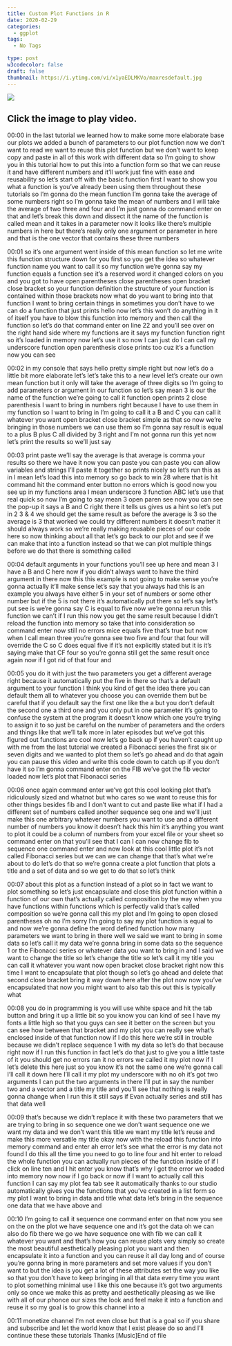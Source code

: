 ```yaml
---
title: Custom Plot Functions in R
date: 2020-02-29
categories:
  - ggplot
tags:
  - No Tags

type: post
w3codecolor: false
draft: false
thumbnail: https://i.ytimg.com/vi/x1yaEDLMKVo/maxresdefault.jpg
---
```


<a href="https://www.youtube.com/watch?v=x1yaEDLMKVo">
<picture><img src="https://i.ytimg.com/vi/x1yaEDLMKVo/maxresdefault.jpg"></picture>
</a>



## Click the image to play video.



00:00
in the last tutorial we learned how to make some more elaborate base our plots
we added a bunch of parameters to our plot function now we don't want to read
we want to reuse this plot function but we don't want to keep copy and paste in
all of this work with different data so I'm going to show you in this tutorial
how to put this into a function form so that we can reuse it and have different
numbers and it'll work just fine with ease and reusability so let's start off
with the basic function first I want to show you what a function is you've
already been using them throughout these tutorials so I'm gonna do the mean
function I'm gonna take the average of some numbers right so I'm gonna take the
mean of numbers and I will take the average of two three and four and I'm
just gonna do command enter on that and let's break this down and dissect it the
name of the function is called mean and it takes in a parameter now it looks
like there's multiple numbers in here but there's really only one argument or
parameter in here and that is the one vector that contains these three numbers

00:01
so it's one argument went inside of this mean function so let me write this
function structure down for you first so you get the idea so whatever function
name you want to call it so my function we're gonna say my function equals a
function see it's a reserved word it changed colors on you and you got to
have open parentheses close parentheses open bracket close bracket so your
function definition the structure of your function is contained within those
brackets now what do you want to bring into that function I want to bring
certain things in sometimes you don't have to we can do a function that just
prints hello now let's this won't do anything in it
of itself you have to blow this function into memory and then call the function
so let's do that command enter on line 22 and you'll see over on the right hand
side where my functions are it says my function function right so it's loaded
in memory now let's use it so now I can just do I can call my underscore
function open parenthesis close prints too cuz it's a function now you can see

00:02
in my console that says hello pretty simple right
but now let's do a little bit more elaborate let's let's take this to a new
level let's create our own mean function but it only will take the average of
three digits so I'm going to add parameters or argument
in our function so let's say mean 3 is our the name of the function we're going
to call it function open prints 2 close parenthesis I want to bring in numbers
right because I have to use them in my function so I want to bring in I'm going
to call it a B and C you can call it whatever you want open bracket close
bracket simple as that so now we're bringing in those numbers we can use
them so I'm gonna say result is equal to a plus B plus C all divided by 3 right
and I'm not gonna run this yet now let's print the results so we'll just say

00:03
print paste we'll say the average is that average is comma your results so
there we have it now you can paste you can paste you can allow variables and
strings I'll paste it together so prints nicely so let's run this as in I mean
let's load this into memory so go back to win 28 where that is hit command hit
the command enter button no errors which is good now you see up in my functions
area I mean underscore 3 function ABC let's use that real quick so now I'm
going to say mean 3 open paren see now you can see the pop-up it says a B and C
right there it tells us gives us a hint
so let's put in 2 3 &amp; 4 we should get
the same result as before the average is 3 so the average is 3 that worked we
could try different numbers it doesn't matter it should always work so we're
really making reusable pieces of our code here so now thinking about all that
let's go back to our plot and see if we can make that into a function instead so
that we can plot multiple things before we do that there is something called

00:04
default arguments in your functions you'll see up here and mean 3 I have a B
and C here now if you didn't always want to have the third argument in there now
this this example is not going to make sense you're gonna actually it'll make
sense let's say that you always had this is an example
you always have either 5 in your set of numbers or some other number but if the
5 is not there it's automatically put there so let's say let's put
see is we're gonna say C is equal to five now we're gonna rerun this function
we can't if I run this now you get the same result because I didn't reload the
function into memory so take that into consideration so command enter now still
no errors mice equals five that's true but now when I call mean three you're
gonna see two five and four that four will override the C so C does equal five
if it's not explicitly stated but it is it's saying make that CF four so you're
gonna still get the same result once again now if I got rid of that four and

00:05
you do it with just the two parameters you get a different average right
because it automatically put the five in there so that's a default argument to
your function I think you kind of get the idea there you can default them all
to whatever you choose you can override them but be careful that if you default
say the first one like the a but you don't default the second one a third one
and you only put in one parameter it's going to confuse the system at the
program it doesn't know which one you're trying to assign it to so just be
careful on the number of parameters and the orders and things like that we'll
talk more in later episodes but we've got this figured out functions are cool
now let's go back up if you haven't caught up with me from the last tutorial
we created a Fibonacci series the first six or seven digits and we wanted to
plot them so let's go ahead and do that again you can pause this video and write
this code down to catch up if you don't have it so I'm gonna command enter on
the FIB we've got the fib vector loaded now let's plot that Fibonacci series

00:06
once again command enter we've got this cool looking plot that's ridiculously
sized and whatnot but who cares so we want to reuse this for other things
besides fib and I don't want to cut and paste like what if I had a different set
of numbers called another sequence seq one and we'll just make this one
arbitrary whatever numbers you want to use and a different number of numbers
you know it doesn't hack this him it's anything you want to plot it could be a
column of numbers from your excel file or your sheet so command enter on that
you'll see that I can I can now change fib to
sequence one command enter and now look at this cool little plot it's not called
Fibonacci series but we can we can change that that's what we're about to
do let's do that so we're gonna create a plot function
that plots a title and a set of data and so we get to do that so let's think

00:07
about this plot as a function instead of a plot so in fact we want to plot
something so let's just encapsulate and close this plot function within a
function of our own that's actually called composition by the way when you
have functions within functions which is perfectly valid
that's called composition so we're gonna call this my plot and I'm going to open
closed parentheses oh no I'm sorry I'm going to say my plot function is
equal to and now we're gonna define the word defined function how many
parameters we want to bring in there well we said we want to bring in some
data so let's call it my data we're gonna bring in some data so the sequence
1 or the Fibonacci series or whatever data you want to bring in and I said we
want to change the title so let's change the title so let's call it my title you
can call it whatever you want now open bracket close bracket right now this
time I want to encapsulate that plot though so let's go ahead and delete that
second close bracket bring it way down here after the plot now now you've
encapsulated that now you might want to also tab this out this is typically what

00:08
you do in programming is you will use white space and hit the tab button and
bring it up a little bit so you know you
can kind of see I have my fonts a little high so that you guys can see it better
on the screen but you can see how between that bracket and my plot you can
really see what's enclosed inside of that function now if I do this here
we're still in trouble because we didn't
replace sequence 1 with my data so let's do that because right now if I run this
function in fact let's do that just to give you a little taste of it you should
get no errors ran it no errors we called it my plot now if I let's delete this
here just so you know it's not the same one we're gonna call I'll call it down
here I'll call it my plot my underscore with no oh it's got two arguments I can
put the two arguments in there I'll put in say the number two and a vector and a
title my title and you'll see that nothing is really gonna change when I
run this it still says if Evan actually series and still has that data well

00:09
that's because we didn't replace it with these two parameters that we are trying
to bring in so sequence one we don't want sequence one we want my data and we
don't want this title we want my title let's reuse and make this more versatile
my title okay now with the reload this function into memory command and enter ah
error let's see what the error is my data not found I do this all the time
you need to go to line four and hit enter to reload the whole function you
can actually run pieces of the function inside of if I click on line ten and I
hit enter you know that's why I got the error we loaded into memory now now if I
go back or now if I want to actually call this function I can say my plot fea
tab see it automatically thanks to our studio automatically gives you the
functions that you've created in a list form so my plot I want to bring in data
and title what data let's bring in the sequence one data that we have above and

00:10
I'm going to call it sequence one command enter on that now you see on the
on the plot we have sequence one and it's got the data oh we can also do fib
there we go we have sequence one with fib we can
call it whatever you want and that's how you can reuse plots very simply so
create the most beautiful aesthetically pleasing plot you want and then
encapsulate it into a function and you can reuse it all day long and of course
you're gonna bring in more parameters and set more values if you don't want to
but the idea is you get a lot of these attributes set the way you like so that
you don't have to keep bringing in all that data every time you want to plot
something minimal use I like this one because it's got two arguments only so
once we make this as pretty and aesthetically pleasing as we like with
all of our phonce our sizes the look and feel make
it into a function and reuse it so my goal is to grow this channel into a

00:11
monetize channel I'm not even close but that is a goal so if you share and
subscribe and let the world know that I exist please do so and I'll continue
these these tutorials Thanks [Music]End of file

